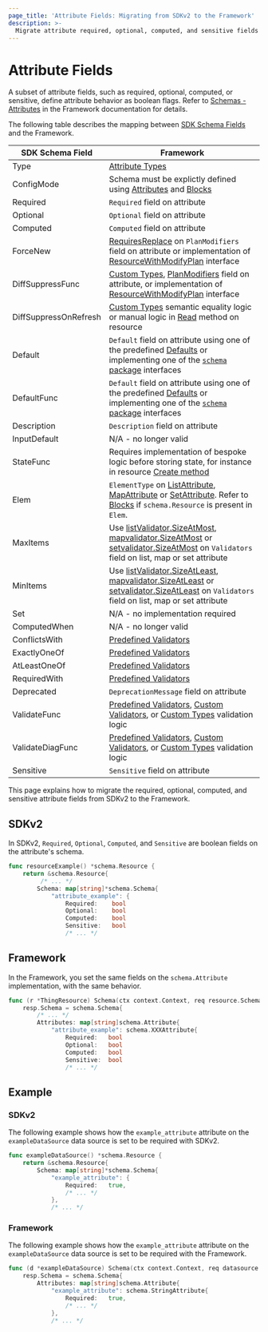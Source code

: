 ```yaml
---
page_title: 'Attribute Fields: Migrating from SDKv2 to the Framework'
description: >-
  Migrate attribute required, optional, computed, and sensitive fields from SDKv2 to the plugin Framework
---
```


# Attribute Fields

A subset of attribute fields, such as required, optional, computed, or sensitive, define attribute behavior as boolean flags. Refer to
[Schemas - Attributes](/terraform/plugin/framework/handling-data/schemas#required) in the Framework documentation for details.

The following table describes the mapping between [SDK Schema Fields](https://pkg.go.dev/github.com/hashicorp/terraform-plugin-sdk/helper/schema#Schema) and the Framework.

| SDK Schema Field      | Framework                                                                                                                                                                                                                                                                                                                                                                                                                                                              |
|-----------------------|------------------------------------------------------------------------------------------------------------------------------------------------------------------------------------------------------------------------------------------------------------------------------------------------------------------------------------------------------------------------------------------------------------------------------------------------------------------------|
| Type                  | [Attribute Types](/terraform/plugin/framework/migrating/attributes-blocks/types)                                                                                                                                                                                                                                                                                                                                                                                       |
| ConfigMode            | Schema must be explictly defined using [Attributes](/terraform/plugin/framework/migrating/attributes-blocks/attribute-schema) and [Blocks](/terraform/plugin/framework/migrating/attributes-blocks/blocks)                                                                                                                                                                                                                                                             |
| Required              | `Required` field on attribute                                                                                                                                                                                                                                                                                                                                                                                                                                          |
| Optional              | `Optional` field on attribute                                                                                                                                                                                                                                                                                                                                                                                                                                          |
| Computed              | `Computed` field on attribute                                                                                                                                                                                                                                                                                                                                                                                                                                          |
| ForceNew              | [RequiresReplace](/terraform/plugin/framework/migrating/attributes-blocks/force-new) on `PlanModifiers` field on attribute or implementation of [ResourceWithModifyPlan](/terraform/plugin/framework/migrating/resources/plan-modification#framework) interface                                                                                                                                                                                                        |
| DiffSuppressFunc      | [Custom Types](/terraform/plugin/framework/handling-data/types/custom), [PlanModifiers](/terraform/plugin/framework/migrating/resources/plan-modification#framework) field on attribute, or implementation of [ResourceWithModifyPlan](/terraform/plugin/framework/migrating/resources/plan-modification#framework) interface                                                                                                                                                                                                                   |
| DiffSuppressOnRefresh | [Custom Types](/terraform/plugin/framework/handling-data/types/custom) semantic equality logic or manual logic in [Read](/terraform/plugin/framework/migrating/resources/crud) method on resource                                                                                                                                                                                                                                                                                                                                                                                        |
| Default               | `Default` field on attribute using one of the predefined [Defaults](/terraform/plugin/framework/resources/default#common-use-case-attribute-defaults) or implementing one of the [`schema` package](https://pkg.go.dev/github.com/hashicorp/terraform-plugin-framework/resource/schema/defaults) interfaces                                                                                                                                                            |
| DefaultFunc           | `Default` field on attribute using one of the predefined [Defaults](/terraform/plugin/framework/resources/default#common-use-case-attribute-defaults) or implementing one of the [`schema` package](https://pkg.go.dev/github.com/hashicorp/terraform-plugin-framework/resource/schema/defaults) interfaces                                                                                                                                                            |
| Description           | `Description` field on attribute                                                                                                                                                                                                                                                                                                                                                                                                                                       |
| InputDefault          | N/A - no longer valid                                                                                                                                                                                                                                                                                                                                                                                                                                                  |
| StateFunc             | Requires implementation of bespoke logic before storing state, for instance in resource [Create method](/terraform/plugin/framework/migrating/resources/crud#framework-1)                                                                                                                                                                                                                                                                                              |
| Elem                  | `ElementType` on [ListAttribute](/terraform/plugin/framework/migrating/attributes-blocks/types), [MapAttribute](/terraform/plugin/framework/migrating/attributes-blocks/types) or [SetAttribute](/terraform/plugin/framework/migrating/attributes-blocks/types). Refer to [Blocks](/terraform/plugin/framework/migrating/attributes-blocks/blocks) if `schema.Resource` is present in `Elem`.                                                                          |
| MaxItems              | Use [listValidator.SizeAtMost](https://pkg.go.dev/github.com/hashicorp/terraform-plugin-framework-validators/listvalidator#SizeAtMost), [mapvalidator.SizeAtMost](https://pkg.go.dev/github.com/hashicorp/terraform-plugin-framework-validators/mapvalidator#SizeAtMost) or [setvalidator.SizeAtMost](https://pkg.go.dev/github.com/hashicorp/terraform-plugin-framework-validators/setvalidator#SizeAtMost) on `Validators` field on list, map or set attribute       |
| MinItems              | Use [listValidator.SizeAtLeast](https://pkg.go.dev/github.com/hashicorp/terraform-plugin-framework-validators/listvalidator#SizeAtLeast), [mapvalidator.SizeAtLeast](https://pkg.go.dev/github.com/hashicorp/terraform-plugin-framework-validators/mapvalidator#SizeAtLeast) or [setvalidator.SizeAtLeast](https://pkg.go.dev/github.com/hashicorp/terraform-plugin-framework-validators/setvalidator#SizeAtLeast) on `Validators` field on list, map or set attribute |
| Set                   | N/A - no implementation required                                                                                                                                                                                                                                                                                                                                                                                                                                       |                                                                                                                                                                                                                                                                                                                                                                                                                                                                   |
| ComputedWhen          | N/A - no longer valid                                                                                                                                                                                                                                                                                                                                                                                                                                                  |
| ConflictsWith         | [Predefined Validators](/terraform/plugin/framework/migrating/attributes-blocks/validators-predefined)                                                                                                                                                                                                                                                                                                                                                                 |
| ExactlyOneOf          | [Predefined Validators](/terraform/plugin/framework/migrating/attributes-blocks/validators-predefined)                                                                                                                                                                                                                                                                                                                                                                 |
| AtLeastOneOf          | [Predefined Validators](/terraform/plugin/framework/migrating/attributes-blocks/validators-predefined)                                                                                                                                                                                                                                                                                                                                                                 |
| RequiredWith          | [Predefined Validators](/terraform/plugin/framework/migrating/attributes-blocks/validators-predefined)                                                                                                                                                                                                                                                                                                                                                                 |
| Deprecated            | `DeprecationMessage` field on attribute                                                                                                                                                                                                                                                                                                                                                                                                                                |
| ValidateFunc          | [Predefined Validators](/terraform/plugin/framework/migrating/attributes-blocks/validators-predefined), [Custom Validators](/terraform/plugin/framework/migrating/attributes-blocks/validators-custom), or [Custom Types](/terraform/plugin/framework/handling-data/types/custom) validation logic                                                                                                                                                                                                                                                              |
| ValidateDiagFunc      | [Predefined Validators](/terraform/plugin/framework/migrating/attributes-blocks/validators-predefined), [Custom Validators](/terraform/plugin/framework/migrating/attributes-blocks/validators-custom), or [Custom Types](/terraform/plugin/framework/handling-data/types/custom) validation logic                                                                                                                                                                                                                                                              |
| Sensitive             | `Sensitive` field on attribute                                                                                                                                                                                                                                                                                                                                                                                                                                         |


This page explains how to migrate the required, optional, computed, and sensitive attribute fields from SDKv2 to the
Framework.

## SDKv2

In SDKv2, `Required`, `Optional`, `Computed`, and `Sensitive` are boolean fields on the attribute's schema.

```go
func resourceExample() *schema.Resource {
    return &schema.Resource{
         /* ... */
        Schema: map[string]*schema.Schema{
            "attribute_example": {
                Required:    bool
                Optional:    bool
                Computed:    bool
                Sensitive:   bool
                /* ... */
```

## Framework

In the Framework, you set the same fields on the `schema.Attribute` implementation, with the same behavior.

```go
func (r *ThingResource) Schema(ctx context.Context, req resource.SchemaRequest, resp *resource.SchemaResponse) {
    resp.Schema = schema.Schema{
        /* ... */
        Attributes: map[string]schema.Attribute{
            "attribute_example": schema.XXXAttribute{
                Required:   bool
                Optional:   bool
                Computed:   bool
                Sensitive:  bool
                /* ... */
```

## Example

### SDKv2

The following example shows how the `example_attribute` attribute on the `exampleDataSource` data source is set to
be required with SDKv2.

```go
func exampleDataSource() *schema.Resource {
    return &schema.Resource{
        Schema: map[string]*schema.Schema{
            "example_attribute": {
                Required:   true,
                /* ... */
            },
            /* ... */
```

### Framework

The following example shows how the `example_attribute` attribute on the `exampleDataSource` data source is set
to be required with the Framework.

```go
func (d *exampleDataSource) Schema(ctx context.Context, req datasource.SchemaRequest, resp *datasource.SchemaResponse) {
    resp.Schema = schema.Schema{
        Attributes: map[string]schema.Attribute{
            "example_attribute": schema.StringAttribute{
                Required:   true,
                /* ... */
            },
            /* ... */
```

